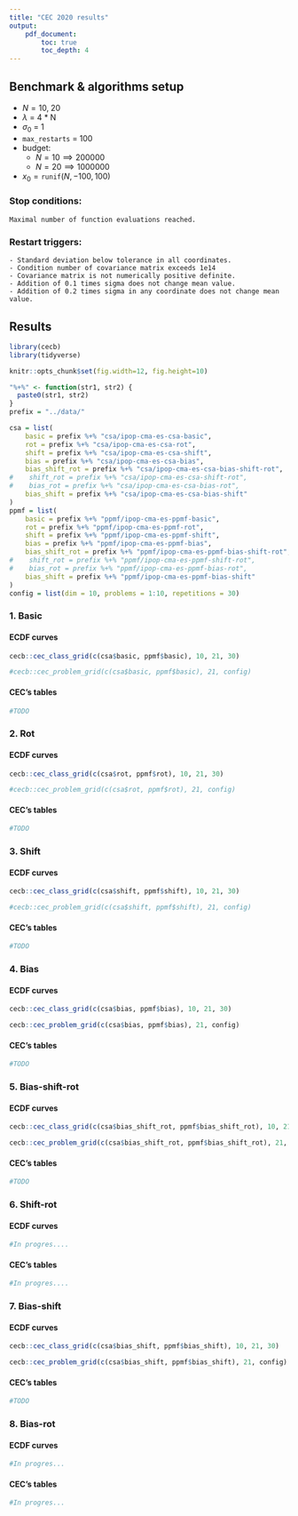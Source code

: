 ```yaml
---
title: "CEC 2020 results"
output:
    pdf_document:
        toc: true
        toc_depth: 4
---
```


## Benchmark & algorithms setup 

* $N = 10,\; 20$
* $\lambda$ = 4 * N
* $\sigma_0$ = 1
* `max_restarts` = 100
* budget: 
    *  $N = 10 \implies 200000$
    *  $N = 20 \implies 1000000$
* $x_{0} = \texttt{runif}(N, -100, 100)$ 

### Stop conditions:

```
Maximal number of function evaluations reached.
```

### Restart triggers:

```
- Standard deviation below tolerance in all coordinates.
- Condition number of covariance matrix exceeds 1e14
- Covariance matrix is not numerically positive definite.
- Addition of 0.1 times sigma does not change mean value.
- Addition of 0.2 times sigma in any coordinate does not change mean value.
```


## Results

```r
library(cecb)
library(tidyverse)

knitr::opts_chunk$set(fig.width=12, fig.height=10) 

"%+%" <- function(str1, str2) {
  paste0(str1, str2)
}
prefix = "../data/"

csa = list(
    basic = prefix %+% "csa/ipop-cma-es-csa-basic",
    rot = prefix %+% "csa/ipop-cma-es-csa-rot",
    shift = prefix %+% "csa/ipop-cma-es-csa-shift",
    bias = prefix %+% "csa/ipop-cma-es-csa-bias",
    bias_shift_rot = prefix %+% "csa/ipop-cma-es-csa-bias-shift-rot",
#    shift_rot = prefix %+% "csa/ipop-cma-es-csa-shift-rot",
#    bias_rot = prefix %+% "csa/ipop-cma-es-csa-bias-rot",
    bias_shift = prefix %+% "csa/ipop-cma-es-csa-bias-shift"
)
ppmf = list(
    basic = prefix %+% "ppmf/ipop-cma-es-ppmf-basic",
    rot = prefix %+% "ppmf/ipop-cma-es-ppmf-rot",
    shift = prefix %+% "ppmf/ipop-cma-es-ppmf-shift",
    bias = prefix %+% "ppmf/ipop-cma-es-ppmf-bias",
    bias_shift_rot = prefix %+% "ppmf/ipop-cma-es-ppmf-bias-shift-rot",
#    shift_rot = prefix %+% "ppmf/ipop-cma-es-ppmf-shift-rot",
#    bias_rot = prefix %+% "ppmf/ipop-cma-es-ppmf-bias-rot",
    bias_shift = prefix %+% "ppmf/ipop-cma-es-ppmf-bias-shift"
)
config = list(dim = 10, problems = 1:10, repetitions = 30)

```

### 1. Basic

#### ECDF curves

```r
cecb::cec_class_grid(c(csa$basic, ppmf$basic), 10, 21, 30)

#cecb::cec_problem_grid(c(csa$basic, ppmf$basic), 21, config)

```

#### CEC's tables

```r
#TODO
```

### 2. Rot

#### ECDF curves

```r

cecb::cec_class_grid(c(csa$rot, ppmf$rot), 10, 21, 30)

#cecb::cec_problem_grid(c(csa$rot, ppmf$rot), 21, config)

```

#### CEC's tables

```r
#TODO
```

### 3. Shift

#### ECDF curves

```r

cecb::cec_class_grid(c(csa$shift, ppmf$shift), 10, 21, 30)

#cecb::cec_problem_grid(c(csa$shift, ppmf$shift), 21, config)

```

#### CEC's tables

```r
#TODO
```

### 4. Bias

#### ECDF curves

```r
cecb::cec_class_grid(c(csa$bias, ppmf$bias), 10, 21, 30)

cecb::cec_problem_grid(c(csa$bias, ppmf$bias), 21, config)
```

#### CEC's tables

```r
#TODO
```

### 5. Bias-shift-rot

#### ECDF curves

```r
cecb::cec_class_grid(c(csa$bias_shift_rot, ppmf$bias_shift_rot), 10, 21, 30)

cecb::cec_problem_grid(c(csa$bias_shift_rot, ppmf$bias_shift_rot), 21, config)

```

#### CEC's tables

```r
#TODO
```

### 6. Shift-rot

#### ECDF curves

```r
#In progres....
```

#### CEC's tables

```r
#In progres....
```

### 7. Bias-shift

#### ECDF curves

```r
cecb::cec_class_grid(c(csa$bias_shift, ppmf$bias_shift), 10, 21, 30)

cecb::cec_problem_grid(c(csa$bias_shift, ppmf$bias_shift), 21, config)
```

#### CEC's tables

```r
#TODO
```

### 8. Bias-rot

#### ECDF curves

```r
#In progres...
```

#### CEC's tables

```r
#In progres...
```
